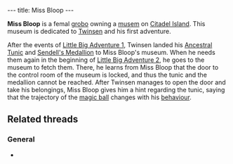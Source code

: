 ---
title: Miss Bloop
---

{{twinsunica import}}{{Infobox Character
 |image=Miss Bloop.jpg
 |race=grobo
 |gender=female
 |size=average
 |age=adult
 |magical=
 |lba1=
 |lba2=yes
 |occupation=
 |requires=
 |amount=
 |fam1=
 |fam2=
 |planet=
 |island=
 |building=
}}

'''Miss Bloop''' is a femal [[grobo]] owning a [[Miss Bloop's Private Museum|musem]] on [[Citadel Island]]. This museum is dedicated to [[Twinsen]] and his first adventure.

After the events of [[Little Big Adventure 1]], Twinsen landed his [[Ancestral Tunic]] and [[Sendell's Medallion]] to Miss Bloop's museum. When he needs them again in the beginning of [[Little Big Adventure 2]], he goes to the museum to fetch them. There, he learns from Miss Bloop that the door to the control room of the museum is locked, and thus the tunic and the medallion cannot be reached. After Twinsen manages to open the door and take his belongings, Miss Bloop gives him a hint regarding the tunic, saying that the trajectory of the [[magic ball]] changes with his [[behaviour]].

==Related threads==
===General===
* {{thread|id=7972|title=Families}}

<!-- remove these category links when they're all automated by categorizers...
[[Category:Grobos]]
[[Category:Female characters]]
[[Category:Average characters]]
[[Category:Adult characters]]
[[Category:Citadel Island inhabitants]] -->